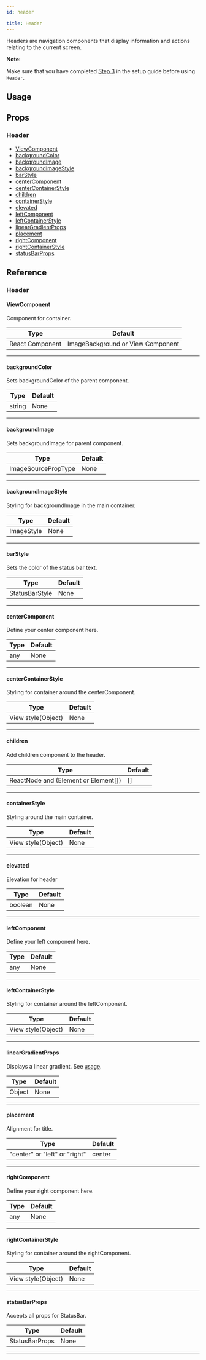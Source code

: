 ```yaml
---
id: header

title: Header
---
```






Headers are navigation components that display information and actions relating to the current screen.

**Note:**

Make sure that you have completed [Step 3](getting_started.md#step-3-setup-react-native-safe-area-context) in the setup guide before using `Header`.

## Usage

<Usage />

## Props

### Header

- [ViewComponent](#viewcomponent)
- [backgroundColor](#backgroundcolor)
- [backgroundImage](#backgroundimage)
- [backgroundImageStyle](#backgroundimagestyle)
- [barStyle](#barstyle)
- [centerComponent](#centercomponent)
- [centerContainerStyle](#centercontainerstyle)
- [children](#children)
- [containerStyle](#containerstyle)
- [elevated](#elevated)
- [leftComponent](#leftcomponent)
- [leftContainerStyle](#leftcontainerstyle)
- [linearGradientProps](#lineargradientprops)
- [placement](#placement)
- [rightComponent](#rightcomponent)
- [rightContainerStyle](#rightcontainerstyle)
- [statusBarProps](#statusbarprops)

## Reference

### Header

#### ViewComponent

Component for container.

| Type            | Default                           |
| --------------- | --------------------------------- |
| React Component | ImageBackground or View Component |

---

#### backgroundColor

Sets backgroundColor of the parent component.

| Type   | Default |
| ------ | ------- |
| string | None    |

---

#### backgroundImage

Sets backgroundImage for parent component.

| Type                | Default |
| ------------------- | ------- |
| ImageSourcePropType | None    |

---

#### backgroundImageStyle

Styling for backgroundImage in the main container.

| Type       | Default |
| ---------- | ------- |
| ImageStyle | None    |

---

#### barStyle

Sets the color of the status bar text.

| Type           | Default |
| -------------- | ------- |
| StatusBarStyle | None    |

---

#### centerComponent

Define your center component here.

| Type | Default |
| ---- | ------- |
| any  | None    |

---

#### centerContainerStyle

Styling for container around the centerComponent.

| Type               | Default |
| ------------------ | ------- |
| View style(Object) | None    |

---

#### children

Add children component to the header.

| Type                                 | Default |
| ------------------------------------ | ------- |
| ReactNode and (Element or Element[]) | []      |

---

#### containerStyle

Styling around the main container.

| Type               | Default |
| ------------------ | ------- |
| View style(Object) | None    |

---

#### elevated

Elevation for header

| Type    | Default |
| ------- | ------- |
| boolean | None    |

---

#### leftComponent

Define your left component here.

| Type | Default |
| ---- | ------- |
| any  | None    |

---

#### leftContainerStyle

Styling for container around the leftComponent.

| Type               | Default |
| ------------------ | ------- |
| View style(Object) | None    |

---

#### linearGradientProps

Displays a linear gradient. See [usage](#lineargradient-usage).

| Type   | Default |
| ------ | ------- |
| Object | None    |

---

#### placement

Alignment for title.

| Type                          | Default |
| ----------------------------- | ------- |
| "center" or "left" or "right" | center  |

---

#### rightComponent

Define your right component here.

| Type | Default |
| ---- | ------- |
| any  | None    |

---

#### rightContainerStyle

Styling for container around the rightComponent.

| Type               | Default |
| ------------------ | ------- |
| View style(Object) | None    |

---

#### statusBarProps

Accepts all props for StatusBar.

| Type           | Default |
| -------------- | ------- |
| StatusBarProps | None    |

---
